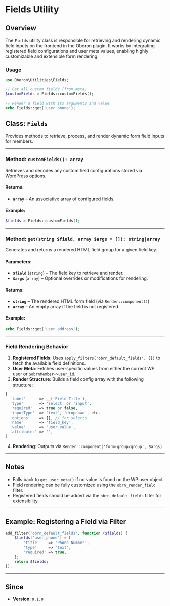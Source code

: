 # Fields Utility

## Overview

The `Fields` utility class is responsible for retrieving and rendering dynamic field inputs on the frontend in the Oberon plugin. It works by integrating registered field configurations and user meta values, enabling highly customizable and extensible form rendering.

### Usage

```php
use Oberon\Utilities\Fields;

// Get all custom fields (from meta)
$customFields = Fields::customFields();

// Render a field with its arguments and value
echo Fields::get('user_phone');
```

## Class: `Fields`

Provides methods to retrieve, process, and render dynamic form field inputs for members.

---

### Method: `customFields(): array`

Retrieves and decodes any custom field configurations stored via WordPress options.

#### Returns:

-   **`array`** – An associative array of configured fields.

#### Example:

```php
$fields = Fields::customFields();
```

---

### Method: `get(string $field, array $args = []): string|array`

Generates and returns a rendered HTML field group for a given field key.

#### Parameters:

-   **`$field`** (`string`) – The field key to retrieve and render.
-   **`$args`** (`array`) – Optional overrides or modifications for rendering.

#### Returns:

-   **`string`** – The rendered HTML form field (via `Render::component()`).
-   **`array`** – An empty array if the field is not registered.

#### Example:

```php
echo Fields::get('user_address');
```

---

### Field Rendering Behavior

1. **Registered Fields**: Uses `apply_filters('obrn_default_fields', [])` to fetch the available field definitions.
2. **User Meta**: Fetches user-specific values from either the current WP user or `$obrnMember->user_id`.
3. **Render Structure**: Builds a field config array with the following structure:

```php
[
  'label'      => __('Field Title'),
  'type'       => 'select' or 'input',
  'required'   => true or false,
  'inputType'  => 'text', 'dropdown', etc.
  'options'    => [], // for selects
  'name'       => 'field_key',
  'value'      => 'user_value',
  'attributes' => '',
]
```

4. **Rendering**: Outputs via `Render::component('form-group/group', $args)`

---

## Notes

-   Falls back to `get_user_meta()` if no value is found on the WP user object.
-   Field rendering can be fully customized using the `obrn_render_field` filter.
-   Registered fields should be added via the `obrn_default_fields` filter for extensibility.

---

## Example: Registering a Field via Filter

```php
add_filter('obrn_default_fields', function ($fields) {
    $fields['user_phone'] = [
        'title'    => 'Phone Number',
        'type'     => 'text',
        'required' => true,
    ];
    return $fields;
});
```

---

## Since

-   **Version**: `0.1.0`
